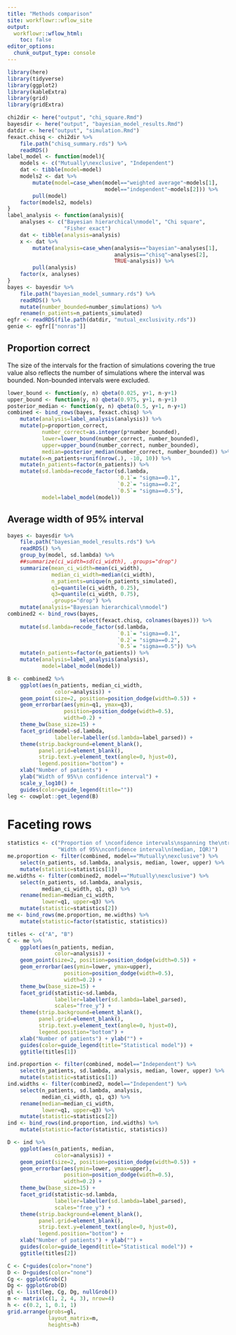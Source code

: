 ```yaml
---
title: "Methods comparison"
site: workflowr::wflow_site
output:
  workflowr::wflow_html:
    toc: false
editor_options:
  chunk_output_type: console
---
```



```r
library(here)
library(tidyverse)
library(ggplot2)
library(kableExtra)
library(grid)
library(gridExtra)
```

```r
chi2dir <- here("output", "chi_square.Rmd")
bayesdir <- here("output", "bayesian_model_results.Rmd")
datdir <- here("output", "simulation.Rmd")
fexact.chisq <- chi2dir %>%
    file.path("chisq_summary.rds") %>%
    readRDS()
label_model <- function(model){
    models <- c("Mutually\nexclusive", "Independent")
    dat <- tibble(model=model)
    models2 <- dat %>%
        mutate(model=case_when(model=="weighted average"~models[1],
                               model=="independent"~models[2])) %>%
        pull(model)
    factor(models2, models)
}
label_analysis <- function(analysis){
    analyses <- c("Bayesian hierarchical\nmodel", "Chi square",
                  "Fisher exact")
    dat <- tibble(analysis=analysis)
    x <- dat %>%
        mutate(analysis=case_when(analysis=="bayesian"~analyses[1],
                                  analysis=="chisq"~analyses[2],
                                  TRUE~analysis)) %>%
        pull(analysis)
    factor(x, analyses)
}
bayes <- bayesdir %>%
    file.path("bayesian_model_summary.rds") %>%
    readRDS() %>%
    mutate(number_bounded=number_simulations) %>%
    rename(n_patients=n_patients_simulated)
egfr <- readRDS(file.path(datdir, "mutual_exclusivity.rds"))
genie <- egfr[["nonras"]]
```


## Proportion correct

The size of the intervals for the fraction of simulations covering the true value also reflects the number of simulations where the interval was bounded.  Non-bounded intervals were excluded.

```r
lower_bound <- function(y, n) qbeta(0.025, y+1, n-y+1)
upper_bound <- function(y, n) qbeta(0.975, y+1, n-y+1)
posterior_median <- function(y, n) qbeta(0.5, y+1, n-y+1)
combined <- bind_rows(bayes, fexact.chisq) %>%
    mutate(analysis=label_analysis(analysis)) %>%
    mutate(p=proportion_correct,
           number_correct=as.integer(p*number_bounded),
           lower=lower_bound(number_correct, number_bounded),
           upper=upper_bound(number_correct, number_bounded),
           median=posterior_median(number_correct, number_bounded)) %>%
    mutate(x=n_patients+runif(nrow(.), -10, 10)) %>%
    mutate(n_patients=factor(n_patients)) %>%
    mutate(sd.lambda=recode_factor(sd.lambda,
                                   `0.1`= "sigma==0.1",
                                   `0.2`= "sigma==0.2",
                                   `0.5`= "sigma==0.5"),
           model=label_model(model))
```

## Average width of 95% interval

```r
bayes <- bayesdir %>%
    file.path("bayesian_model_results.rds") %>%
    readRDS() %>%
    group_by(model, sd.lambda) %>%
    ##summarize(ci_width=sd(ci_width), .groups="drop")
    summarize(mean_ci_width=mean(ci_width),
              median_ci_width=median(ci_width),
              n_patients=unique(n_patients_simulated),
              q1=quantile(ci_width, 0.25),
              q3=quantile(ci_width, 0.75),
              .groups="drop") %>%
    mutate(analysis="Bayesian hierarchical\nmodel")
combined2 <- bind_rows(bayes,
                       select(fexact.chisq, colnames(bayes))) %>%
    mutate(sd.lambda=recode_factor(sd.lambda,
                                   `0.1`= "sigma==0.1",
                                   `0.2`= "sigma==0.2",
                                   `0.5`= "sigma==0.5")) %>%
    mutate(n_patients=factor(n_patients)) %>%
    mutate(analysis=label_analysis(analysis),
           model=label_model(model))
```


```r
B <- combined2 %>%
    ggplot(aes(n_patients, median_ci_width,
               color=analysis)) +
    geom_point(size=2, position=position_dodge(width=0.5)) +
    geom_errorbar(aes(ymin=q1, ymax=q3),
                  position=position_dodge(width=0.5),
                  width=0.2) +
    theme_bw(base_size=15) +
    facet_grid(model~sd.lambda,
               labeller=labeller(sd.lambda=label_parsed)) +
    theme(strip.background=element_blank(),
          panel.grid=element_blank(),
          strip.text.y=element_text(angle=0, hjust=0),
          legend.position="bottom") +
    xlab("Number of patients") +
    ylab("Width of 95%\n confidence interval") +
    scale_y_log10() +
    guides(color=guide_legend(title=""))
leg <- cowplot::get_legend(B)
```


# Faceting rows

```r
statistics <- c("Proportion of \nconfidence intervals\nspanning the\ntrue odds ratio\n(Proportion, 95% credible interval)",
                "Width of 95%\nconfidence interval\n(median, IQR)")
me.proportion <- filter(combined, model=="Mutually\nexclusive") %>%
    select(n_patients, sd.lambda, analysis, median, lower, upper) %>%
    mutate(statistic=statistics[1])
me.widths <- filter(combined2, model=="Mutually\nexclusive") %>%
    select(n_patients, sd.lambda, analysis,
           median_ci_width, q1, q3) %>%
    rename(median=median_ci_width,
           lower=q1, upper=q3) %>%
    mutate(statistic=statistics[2])
me <- bind_rows(me.proportion, me.widths) %>%
    mutate(statistic=factor(statistic, statistics))
```

```r
titles <- c("A", "B")
C <- me %>%
    ggplot(aes(n_patients, median,
               color=analysis)) +
    geom_point(size=2, position=position_dodge(width=0.5)) +
    geom_errorbar(aes(ymin=lower, ymax=upper),
                  position=position_dodge(width=0.5),
                  width=0.2) +
    theme_bw(base_size=15) +
    facet_grid(statistic~sd.lambda,
               labeller=labeller(sd.lambda=label_parsed),
               scales="free_y") +
    theme(strip.background=element_blank(),
          panel.grid=element_blank(),
          strip.text.y=element_text(angle=0, hjust=0),
          legend.position="bottom") +
    xlab("Number of patients") + ylab("") +
    guides(color=guide_legend(title="Statistical model")) +
    ggtitle(titles[1])
```

```r
ind.proportion <- filter(combined, model=="Independent") %>%
    select(n_patients, sd.lambda, analysis, median, lower, upper) %>%
    mutate(statistic=statistics[1])
ind.widths <- filter(combined2, model=="Independent") %>%
    select(n_patients, sd.lambda, analysis,
           median_ci_width, q1, q3) %>%
    rename(median=median_ci_width,
           lower=q1, upper=q3) %>%
    mutate(statistic=statistics[2])
ind <- bind_rows(ind.proportion, ind.widths) %>%
    mutate(statistic=factor(statistic, statistics))
```

```r
D <- ind %>%
    ggplot(aes(n_patients, median,
               color=analysis)) +
    geom_point(size=2, position=position_dodge(width=0.5)) +
    geom_errorbar(aes(ymin=lower, ymax=upper),
                  position=position_dodge(width=0.5),
                  width=0.2) +
    theme_bw(base_size=15) +
    facet_grid(statistic~sd.lambda,
               labeller=labeller(sd.lambda=label_parsed),
               scales="free_y") +
    theme(strip.background=element_blank(),
          panel.grid=element_blank(),
          strip.text.y=element_text(angle=0, hjust=0),
          legend.position="bottom") +
    xlab("Number of patients") + ylab("") +
    guides(color=guide_legend(title="Statistical model")) +
    ggtitle(titles[2])
```


```r
C <- C+guides(color="none")
D <- D+guides(color="none")
Cg <- ggplotGrob(C)
Dg <- ggplotGrob(D)
gl <- list(leg, Cg, Dg, nullGrob())
m <- matrix(c(1, 2, 4, 3), nrow=4)
h <- c(0.2, 1, 0.1, 1)
grid.arrange(grobs=gl,
             layout_matrix=m,
             heights=h)
```
